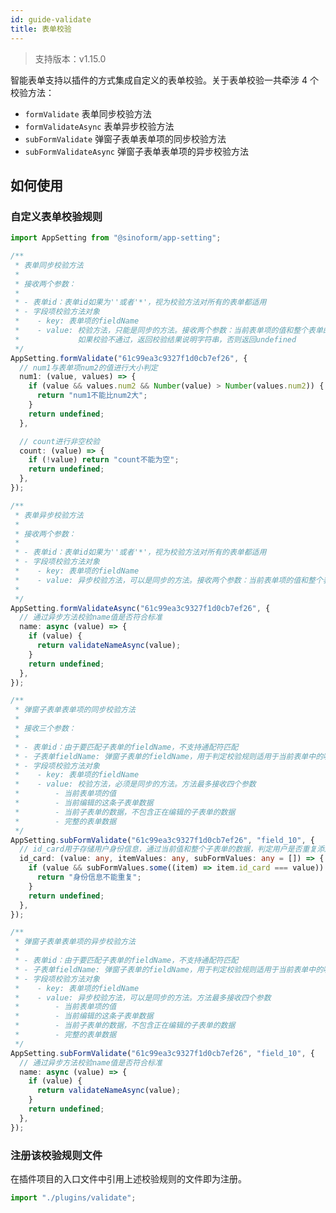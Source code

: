 ```yaml
---
id: guide-validate
title: 表单校验
---
```


> 支持版本：v1.15.0

智能表单支持以插件的方式集成自定义的表单校验。关于表单校验一共牵涉 4 个校验方法：

- `formValidate` 表单同步校验方法
- `formValidateAsync` 表单异步校验方法
- `subFormValidate` 弹窗子表单表单项的同步校验方法
- `subFormValidateAsync` 弹窗子表单表单项的异步校验方法

## 如何使用

### 自定义表单校验规则

```typescript title=src/plugins/validate/index.ts
import AppSetting from "@sinoform/app-setting";

/**
 * 表单同步校验方法
 *
 * 接收两个参数：
 *
 * - 表单id：表单id如果为''或者'*'，视为校验方法对所有的表单都适用
 * - 字段项校验方法对象
 *    - key: 表单项的fieldName
 *    - value: 校验方法，只能是同步的方法。接收两个参数：当前表单项的值和整个表单的值。
 *             如果校验不通过，返回校验结果说明字符串，否则返回undefined
 */
AppSetting.formValidate("61c99ea3c9327f1d0cb7ef26", {
  // num1与表单项num2的值进行大小判定
  num1: (value, values) => {
    if (value && values.num2 && Number(value) > Number(values.num2)) {
      return "num1不能比num2大";
    }
    return undefined;
  },

  // count进行非空校验
  count: (value) => {
    if (!value) return "count不能为空";
    return undefined;
  },
});

/**
 * 表单异步校验方法
 *
 * 接收两个参数：
 *
 * - 表单id：表单id如果为''或者'*'，视为校验方法对所有的表单都适用
 * - 字段项校验方法对象
 *    - key: 表单项的fieldName
 *    - value: 异步校验方法，可以是同步的方法。接收两个参数：当前表单项的值和整个表单的值
 *
 */
AppSetting.formValidateAsync("61c99ea3c9327f1d0cb7ef26", {
  // 通过异步方法校验name值是否符合标准
  name: async (value) => {
    if (value) {
      return validateNameAsync(value);
    }
    return undefined;
  },
});

/**
 * 弹窗子表单表单项的同步校验方法
 *
 * 接收三个参数：
 *
 * - 表单id：由于要匹配子表单的fieldName，不支持通配符匹配
 * - 子表单fieldName: 弹窗子表单的fieldName，用于判定校验规则适用于当前表单中的哪个子表单
 * - 字段项校验方法对象
 *    - key: 表单项的fieldName
 *    - value: 校验方法，必须是同步的方法。方法最多接收四个参数
 *        - 当前表单项的值
 *        - 当前编辑的这条子表单数据
 *        - 当前子表单的数据，不包含正在编辑的子表单的数据
 *        - 完整的表单数据
 */
AppSetting.subFormValidate("61c99ea3c9327f1d0cb7ef26", "field_10", {
  // id_card用于存储用户身份信息，通过当前值和整个子表单的数据，判定用户是否重复添加
  id_card: (value: any, itemValues: any, subFormValues: any = []) => {
    if (value && subFormValues.some((item) => item.id_card === value)) {
      return "身份信息不能重复";
    }
    return undefined;
  },
});

/**
 * 弹窗子表单表单项的异步校验方法
 *
 * - 表单id：由于要匹配子表单的fieldName，不支持通配符匹配
 * - 子表单fieldName: 弹窗子表单的fieldName，用于判定校验规则适用于当前表单中的哪个子表单
 * - 字段项校验方法对象
 *    - key: 表单项的fieldName
 *    - value: 异步校验方法，可以是同步的方法。方法最多接收四个参数
 *        - 当前表单项的值
 *        - 当前编辑的这条子表单数据
 *        - 当前子表单的数据，不包含正在编辑的子表单的数据
 *        - 完整的表单数据
 */
AppSetting.subFormValidate("61c99ea3c9327f1d0cb7ef26", "field_10", {
  // 通过异步方法校验name值是否符合标准
  name: async (value) => {
    if (value) {
      return validateNameAsync(value);
    }
    return undefined;
  },
});
```

### 注册该校验规则文件

在插件项目的入口文件中引用上述校验规则的文件即为注册。

```typescript title=src/index.ts
import "./plugins/validate";
```
